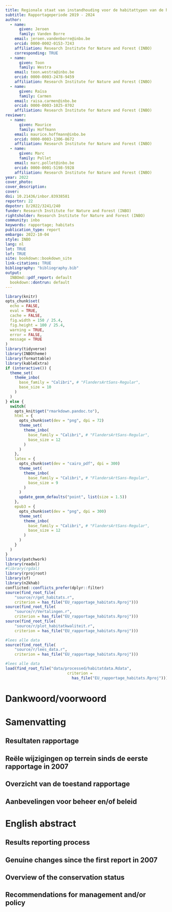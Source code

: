 ```yaml
---
title: Regionale staat van instandhouding voor de habitattypen van de habitatrichtlijn.
subtitle: Rapportageperiode 2019 - 2024
author: 
  - name: 
      given: Jeroen
      family: Vanden Borre
    email: jeroen.vandenborre@inbo.be
    orcid: 0000-0002-0153-7243
    affiliation: Research Institute for Nature and Forest (INBO)
    corresponding: TRUE
  - name: 
      given: Toon
      family: Westra
    email: toon.westra@inbo.be
    orcid: 0000-0003-2478-9459
    affiliation: Research Institute for Nature and Forest (INBO)
  - name: 
      given: Raïsa
      family: Carmen
    email: raisa.carmen@inbo.be
    orcid: 0000-0003-1025-8702
    affiliation: Research Institute for Nature and Forest (INBO)
reviewer:
  - name: 
      given: Maurice
      family: Hoffmann
    email: maurice.hoffmann@inbo.be
    orcid: 0000-0003-1306-8672
    affiliation: Research Institute for Nature and Forest (INBO)
  - name: 
      given: Marc
      family: Pollet
    email: marc.pollet@inbo.be
    orcid: 0000-0001-5198-5928
    affiliation: Research Institute for Nature and Forest (INBO)
year: 2022
cover_photo: 
cover_description: 
cover: 
doi: 10.21436/inbor.83938581
reportnr: 22
depotnr: D/2022/3241/240
funder: Research Institute for Nature and Forest (INBO) 
rightsholder: Research Institute for Nature and Forest (INBO)
community: inbo
keywords: rapportage; habitats
publication_type: report
embargo: 2022-10-04
style: INBO
lang: nl
lot: TRUE
lof: TRUE
site: bookdown::bookdown_site
link-citations: TRUE
bibliography: "bibliography.bib"
output:
  INBOmd::pdf_report: default
  bookdown::dontrun: default
---
```




```r
library(knitr)
opts_chunk$set(
  echo = FALSE,
  eval = TRUE,
  cache = FALSE,
  fig.width = 150 / 25.4,
  fig.height = 100 / 25.4,
  warning = TRUE,
  error = FALSE,
  message = TRUE
)
library(tidyverse)
library(INBOtheme)
library(formattable)
library(kableExtra)
if (interactive()) {
  theme_set(
    theme_inbo(
      base_family = "Calibri", # "FlandersArtSans-Regular",
      base_size = 10
    )
  )
} else {
  switch(
    opts_knit$get("rmarkdown.pandoc.to"),
    html = {
      opts_chunk$set(dev = "png", dpi = 72)
      theme_set(
        theme_inbo(
          base_family = "Calibri", # "FlandersArtSans-Regular",
          base_size = 12
        )
      )
    },
    latex = {
      opts_chunk$set(dev = "cairo_pdf", dpi = 300)
      theme_set(
        theme_inbo(
          base_family = "Calibri", # "FlandersArtSans-Regular",
          base_size = 9
        )
      )
      update_geom_defaults("point", list(size = 1.5))
    },
    epub3 = {
      opts_chunk$set(dev = "png", dpi = 300)
      theme_set(
        theme_inbo(
          base_family = "Calibri", # "FlandersArtSans-Regular",
          base_size = 12
        )
      )
    }
  )
}
library(patchwork)
library(readxl)
#library(rgdal)
library(rprojroot)
library(sf)
library(n2khab)
conflicted::conflicts_prefer(dplyr::filter)
source(find_root_file(
    "source/r/get_habitats.r",
    criterion = has_file("EU_rapportage_habitats.Rproj")))
source(find_root_file(
    "source/r/Vertalingen.r",
    criterion = has_file("EU_rapportage_habitats.Rproj")))
source(find_root_file(
    "source/r/plot_habitatkwaliteit.r",
    criterion = has_file("EU_rapportage_habitats.Rproj")))

```
```r
#lees alle data
source(find_root_file(
    "source/r/lees_data.r",
    criterion = has_file("EU_rapportage_habitats.Rproj")))
```
```r
#lees alle data
load(find_root_file("data/processed/habitatdata.Rdata", 
                           criterion = 
                             has_file("EU_rapportage_habitats.Rproj")))
```

# Dankwoord/voorwoord {-}


# Samenvatting {-}

## Resultaten rapportage {-}

## Reële wijzigingen op terrein sinds de eerste rapportage in 2007 {-}

## Overzicht van de toestand rapportage {-}

## Aanbevelingen voor beheer en/of beleid {-}

# English abstract {-}

## Results reporting process {-}

## Genuine changes since the first report in 2007 {-}

## Overview of the conservation status {-}

## Recommendations for management and/or policy {-}
